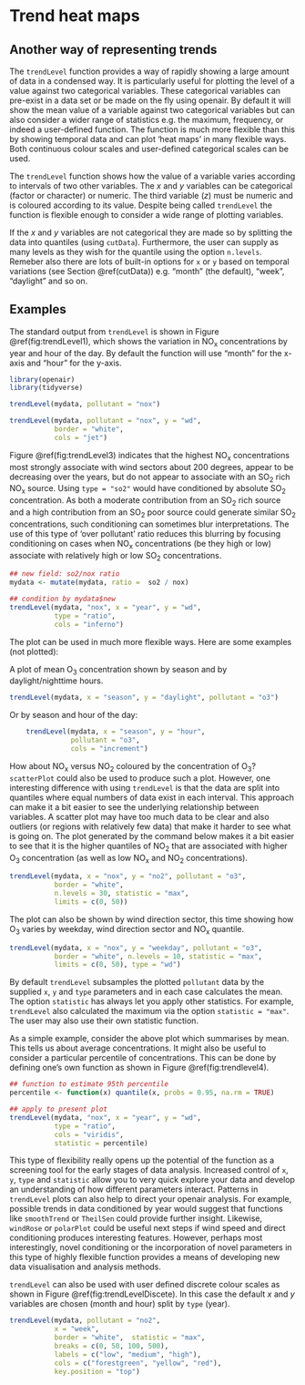 # Trend heat maps {#trendLevel}

## Another way of representing trends

The `trendLevel` function provides a way of rapidly showing a large
amount of data in a condensed way. It is particularly useful for
plotting the level of a value against two categorical variables. These
categorical variables can pre-exist in a data set or be made on the
fly using [openair]{.pkg}. By default it will show the mean value of a
variable against two categorical variables but can also consider a
wider range of statistics e.g. the maximum, frequency, or indeed a
user-defined function. The function is much more flexible than this by
showing temporal data and can plot 'heat maps' in many flexible
ways. Both continuous colour scales and user-defined categorical
scales can be used.

The `trendLevel` function shows how the value of a variable
varies according to intervals of two other variables. The $x$ and $y$
variables can be categorical (factor or character) or numeric. The
third variable ($z$) must be numeric and is coloured according to its
value. Despite being called `trendLevel` the function is flexible
enough to consider a wide range of plotting variables.

If the $x$ and $y$ variables are not categorical they are made so by
splitting the data into quantiles (using `cutData`). Furthermore, the user can supply as many levels as they wish for the quantile using the option `n.levels`. Remeber also there are lots of built-in options for `x` or `y` based on temporal variations (see Section \@ref(cutData)) e.g. "month" (the default), "week", "daylight" and so on.

## Examples {#TrendLevelEx}

The standard output from `trendLevel` is shown in Figure
\@ref(fig:trendLevel1), which shows the variation in NO~x~
concentrations by year and hour of the day. By default the function will use "month" for the x-axis and "hour" for the y-axis. 

```r
library(openair)
library(tidyverse)

trendLevel(mydata, pollutant = "nox")
```

```r
trendLevel(mydata, pollutant = "nox", y = "wd", 
           border = "white", 
           cols = "jet")
```

Figure \@ref(fig:trendLevel3) indicates that the highest NO~x~
concentrations most strongly associate with wind sectors about 200
degrees, appear to be decreasing over the years, but do not appear to
associate with an SO~2~ rich NO~x~ source. Using `type = "so2"`
would have conditioned by absolute SO~2~ concentration. As both a
moderate contribution from an SO~2~ rich source and a high
contribution from an SO~2~ poor source could generate similar SO~2~
concentrations, such conditioning can sometimes blur
interpretations. The use of this type of 'over pollutant' ratio
reduces this blurring by focusing conditioning on cases when NO~x~
concentrations (be they high or low) associate with relatively high or
low SO~2~ concentrations.

```r
## new field: so2/nox ratio
mydata <- mutate(mydata, ratio =  so2 / nox)

## condition by mydata$new
trendLevel(mydata, "nox", x = "year", y = "wd", 
           type = "ratio",
           cols = "inferno")
```


The plot can be used in much more flexible ways. Here are some
examples (not plotted):

A plot of mean O~3~ concentration shown by season and by
daylight/nighttime hours.

```r
trendLevel(mydata, x = "season", y = "daylight", pollutant = "o3")
```

Or by season and hour of the day:

```r
    trendLevel(mydata, x = "season", y = "hour", 
               pollutant = "o3",
               cols = "increment")
```

How about NO~x~ versus NO~2~ coloured by the concentration of O~3~?
`scatterPlot` could also be used to produce such a plot. However,
one interesting difference with using `trendLevel` is that the data
are split into quantiles where equal numbers of data exist in each
interval. This approach can make it a bit easier to see the underlying
relationship between variables. A scatter plot may have too much data
to be clear and also outliers (or regions with relatively few data)
that make it harder to see what is going on. The plot generated by the
command below makes it a bit easier to see that it is the higher
quantiles of NO~2~ that are associated with higher O~3~
concentration (as well as low NO~x~ and NO~2~ concentrations).

```r
trendLevel(mydata, x = "nox", y = "no2", pollutant = "o3", 
           border = "white",
           n.levels = 30, statistic = "max", 
           limits = c(0, 50))
```

The plot can also be shown by wind direction sector, this time showing
how O~3~ varies by weekday, wind direction sector and NO~x~ quantile.

```r
trendLevel(mydata, x = "nox", y = "weekday", pollutant = "o3",
           border = "white", n.levels = 10, statistic = "max",
           limits = c(0, 50), type = "wd")
```


By default `trendLevel` subsamples the plotted `pollutant` data
by the supplied `x`, `y` and `type` parameters and in each
case calculates the mean. The option `statistic` has always let
you apply other statistics. For example, `trendLevel` also
calculated the maximum via the option `statistic = "max"`. The user
may also use their own statistic function.

As a simple example, consider the above plot which summarises by mean.
This tells us about average concentrations. It might also be useful to
consider a particular percentile of concentrations. This can be done
by defining one's own function as shown in Figure \@ref(fig:trendlevel4).

```r
## function to estimate 95th percentile
percentile <- function(x) quantile(x, probs = 0.95, na.rm = TRUE)

## apply to present plot
trendLevel(mydata, "nox", x = "year", y = "wd", 
           type = "ratio",
           cols = "viridis",
           statistic = percentile)
```

This type of flexibility really opens up the potential of the function
as a screening tool for the early stages of data analysis. Increased
control of `x`, `y`, `type` and `statistic` allow you to
very quick explore your data and develop an understanding of how
different parameters interact. Patterns in `trendLevel` plots can
also help to direct your [openair]{.pkg} analysis. For example, possible trends
in data conditioned by year would suggest that functions like
`smoothTrend` or `TheilSen` could provide further insight.
Likewise, `windRose` or `polarPlot` could be useful next steps
if wind speed and direct conditioning produces interesting features.
However, perhaps most interestingly, novel conditioning or the
incorporation of novel parameters in this type of highly flexible function
provides a means of developing new data visualisation and analysis methods.

`trendLevel` can also be used with user defined discrete colour
scales as shown in Figure \@ref(fig:trendLevelDiscete). In this case the
default $x$ and $y$ variables are chosen (month and hour) split by
`type` (year).

```r
trendLevel(mydata, pollutant = "no2",
           x = "week",
           border = "white",  statistic = "max",
           breaks = c(0, 50, 100, 500),
           labels = c("low", "medium", "high"),
           cols = c("forestgreen", "yellow", "red"),
           key.position = "top")
```




